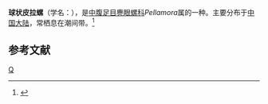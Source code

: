 {{Speciesbox
| taxon = Pellamora trochlearis
| binomial_authority = (Gould)
}}
'''球状皮拉螺'''（学名：''{{lang|la|Pellamora trochlearis}}''），是[[中腹足目|中腹足目]][[麂眼螺科|麂眼螺科]]''Pellamora''属的一种。主要分布于[[中国大陆|中国大陆]]，常栖息在潮间带。<ref>{{cite web|url=http://shell.sinica.edu.tw/chinese/shellbase_detail.php?science_no=6288|title=国际贝库：球状皮拉螺|publisher=台湾贝类资料库|accessdate=2009-08-11|archive-date=2016-03-04|archive-url=https://web.archive.org/web/20160304123953/http://shell.sinica.edu.tw/chinese/shellbase_detail.php?science_no=6288|dead-url=no}}</ref>

== 参考文献 ==
{{reflist}}

{{Taxonbar}}
[[Category:麂眼螺科|Q]]